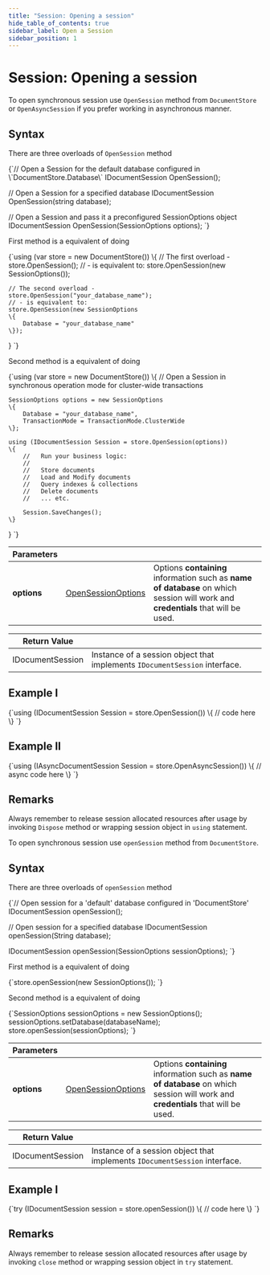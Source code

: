 ```yaml
---
title: "Session: Opening a session"
hide_table_of_contents: true
sidebar_label: Open a Session
sidebar_position: 1
---
```





# Session: Opening a session
<LanguageSwitcher supportedLanguages={supportedLanguages} />
<LanguageContent language="csharp">


To open synchronous session use `OpenSession` method from `DocumentStore` or `OpenAsyncSession` if you prefer working in asynchronous manner.

## Syntax

There are three overloads of `OpenSession` method

<TabItem value="open_session_1" label="open_session_1">
<CodeBlock language="csharp">
{`// Open a Session for the default database configured in \`DocumentStore.Database\`
IDocumentSession OpenSession();

// Open a Session for a specified database
IDocumentSession OpenSession(string database);

// Open a Session and pass it a preconfigured SessionOptions object
IDocumentSession OpenSession(SessionOptions options);
`}
</CodeBlock>
</TabItem>

First method is a equivalent of doing

<TabItem value="open_session_2" label="open_session_2">
<CodeBlock language="csharp">
{`using (var store = new DocumentStore())
\{
    // The first overload -
    store.OpenSession();
    // - is equivalent to:
    store.OpenSession(new SessionOptions());

    // The second overload -
    store.OpenSession("your_database_name");
    // - is equivalent to:
    store.OpenSession(new SessionOptions
    \{
        Database = "your_database_name"
    \});
\}
`}
</CodeBlock>
</TabItem>

Second method is a equivalent of doing

<TabItem value="open_session_3" label="open_session_3">
<CodeBlock language="csharp">
{`using (var store = new DocumentStore())
\{
    // Open a Session in synchronous operation mode for cluster-wide transactions

    SessionOptions options = new SessionOptions
    \{
        Database = "your_database_name",
        TransactionMode = TransactionMode.ClusterWide
    \};

    using (IDocumentSession Session = store.OpenSession(options))
    \{
        //   Run your business logic:
        //   
        //   Store documents
        //   Load and Modify documents
        //   Query indexes & collections 
        //   Delete documents
        //   ... etc.

        Session.SaveChanges();
    \}
\}
`}
</CodeBlock>
</TabItem>

| Parameters | | |
| ------------- | ------------- | ----- |
| **options** | [OpenSessionOptions](../../glossary/open-session-options.mdx) | Options **containing** information such as **name of database** on which session will work and **credentials** that will be used. |

| Return Value | |
| ------------- | ----- |
| IDocumentSession | Instance of a session object that implements `IDocumentSession` interface. |

## Example I

<TabItem value="open_session_4" label="open_session_4">
<CodeBlock language="csharp">
{`using (IDocumentSession Session = store.OpenSession())
\{
    // code here
\}
`}
</CodeBlock>
</TabItem>

## Example II

<TabItem value="open_session_5" label="open_session_5">
<CodeBlock language="csharp">
{`using (IAsyncDocumentSession Session = store.OpenAsyncSession())
\{
    // async code here
\}
`}
</CodeBlock>
</TabItem>

## Remarks

Always remember to release session allocated resources after usage by invoking `Dispose` method or wrapping session object in `using` statement.


</LanguageContent>
<LanguageContent language="java">


To open synchronous session use `openSession` method from `DocumentStore`.

## Syntax

There are three overloads of `openSession` method

<TabItem value="open_session_1" label="open_session_1">
<CodeBlock language="java">
{`// Open session for a 'default' database configured in 'DocumentStore'
IDocumentSession openSession();

// Open session for a specified database
IDocumentSession openSession(String database);

IDocumentSession openSession(SessionOptions sessionOptions);
`}
</CodeBlock>
</TabItem>

First method is a equivalent of doing

<TabItem value="open_session_2" label="open_session_2">
<CodeBlock language="java">
{`store.openSession(new SessionOptions());
`}
</CodeBlock>
</TabItem>

Second method is a equivalent of doing

<TabItem value="open_session_3" label="open_session_3">
<CodeBlock language="java">
{`SessionOptions sessionOptions = new SessionOptions();
sessionOptions.setDatabase(databaseName);
store.openSession(sessionOptions);
`}
</CodeBlock>
</TabItem>

| Parameters | | |
| ------------- | ------------- | ----- |
| **options** | [OpenSessionOptions](../../glossary/open-session-options.mdx) | Options **containing** information such as **name of database** on which session will work and **credentials** that will be used. |

| Return Value | |
| ------------- | ----- |
| IDocumentSession | Instance of a session object that implements `IDocumentSession` interface. |

## Example I

<TabItem value="open_session_4" label="open_session_4">
<CodeBlock language="java">
{`try (IDocumentSession session = store.openSession()) \{
    // code here
\}
`}
</CodeBlock>
</TabItem>

## Remarks

Always remember to release session allocated resources after usage by invoking `close` method or wrapping session object in `try` statement.


</LanguageContent>

<!---
- [What is a session and how does it work?](./what-is-a-session-and-how-does-it-work)

-->